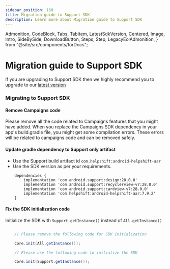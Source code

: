 ```yaml
---
sidebar_position: 160
title: Migration guide to Support SDK
description: Learn more about Migration guide to Support SDK
---
```


  Admonition,
  CodeBlock,
  Tabs,
  TabItem,
  LatestSdkVersion,
  Centered,
  Image,
  Intro,
  SideBySide,
  DownloadButton,
  Steps,
  Step,
  LegacyEolAdmonition,
} from "@site/src/components/forDocs";

<LegacyEolAdmonition />

# Migration guide to Support SDK

<Admonition type="info" title="Note">

If you are upgrading to Support SDK then we highly recommend you to upgrade to our [latest version](/android/getting-started/)

</Admonition>

### Migrating to Support SDK

#### Remove Campaigns code

Please remove all the code related to Campaigns features that you might have added. When you replace the Campaigns SDK dependency in your app's build.gradle file, you might get some compilation errors. These errors will be related to campaigns code and can be removed safely.

#### Update gradle dependency to Support only artifact

- Use the Support build artifact id `com.helpshift:android-helpshift-aar`
- Use the SDK version as per your requirements.

```
	dependencies {
    	implementation 'com.android.support:design:28.0.0'
    	implementation 'com.android.support:recyclerview-v7:28.0.0'
    	implementation 'com.android.support:cardview-v7:28.0.0'
    	implementation 'com.helpshift:android-helpshift-aar:7.9.2'
	}
```

#### Fix the SDK initialization code

Initialize the SDK with `Support.getInstance()` instead of `All.getInstance()`

```java

	// Please remove the following code for SDK initialization

	Core.init(All.getInstance());

	// Please use the following code to initialize the SDK

	Core.init(Support.getInstance());
```
